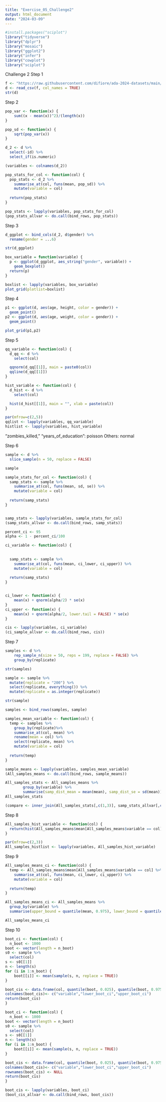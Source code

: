 ```yaml
---
title: "Exercise_05_Challenge2"
output: html_document
date: "2024-03-09"
---
```


```r
#install.packages("sciplot")
library("tidyverse")
library("dplyr")
library("mosaic")
library("ggplot2")
library("infer")
library("cowplot")
library("sciplot")
```

Challenge 2 Step 1


```r
f <- "https://raw.githubusercontent.com/difiore/ada-2024-datasets/main/zombies.csv"
d <- read_csv(f, col_names = TRUE)
str(d)
```

Step 2
```r
pop_var <- function(x) {
    sum((x - mean(x))^2)/(length(x))
}

pop_sd <- function(x) {
    sqrt(pop_var(x))
}

```

```r
d_2 <- d %>%
  select(-id) %>%
  select_if(is.numeric)

(variables <- colnames(d_2))
```



```r
pop_stats_for_col <- function(col) {
  pop_stats <- d_2 %>%  
    summarise_at(col, funs(mean, pop_sd)) %>%
    mutate(variable = col)
  
  return(pop_stats)
}

```


```r
pop_stats <- lapply(variables, pop_stats_for_col)
(pop_stats_allvar <- do.call(bind_rows, pop_stats))
```

Step 3
```r
d_ggplot <- bind_cols(d_2, d$gender) %>%
  rename(gender = ...6)

str(d_ggplot)
```

```r
box_variable = function(variable) {
  p <- ggplot(d_ggplot, aes_string("gender", variable)) +
    geom_boxplot()
  return(p)
}
```

```r
boxlist <- lapply(variables, box_variable)
plot_grid(plotlist=boxlist)
```

Step 4
```r
p1 <- ggplot(d, aes(age, height, color = gender)) + 
  geom_point() 
p2 <- ggplot(d, aes(age, weight, color = gender)) + 
  geom_point() 

plot_grid(p1,p2)
```

Step 5
```r
qq_variable <- function(col) {
  d_qq <- d %>%  
    select(col)

  qqnorm(d_qq[[1]], main = paste0(col))
  qqline(d_qq[[1]])
}

```


```r
hist_variable <- function(col) {
  d_hist <- d %>%  
    select(col)

  hist(d_hist[[1]], main = "", xlab = paste(col))
}

```





```r
par(mfrow=c(2,5))
qqlist <- lapply(variables, qq_variable)
histlist <- lapply(variables, hist_variable)
```
"zombies_killed," "years_of_education": poisson
Others: normal

Step 6
```r
sample <- d %>%
  slice_sample(n = 50, replace = FALSE)

sample
```



```r

sample_stats_for_col <- function(col) {
  samp_stats <- sample %>%  
    summarise_at(col, funs(mean, sd, se)) %>%
    mutate(variable = col)
  
  return(samp_stats)
}



```

```r
samp_stats <- lapply(variables, sample_stats_for_col)
(samp_stats_allvar <- do.call(bind_rows, samp_stats))
```

```r
percent_ci <- 95
alpha <- 1 - percent_ci/100 

```

```r


ci_variable <- function(col) {
  
  
  samp_stats <- sample %>%  
    summarise_at(col, funs(mean, ci_lower, ci_upper)) %>%
    mutate(variable = col)
  
  return(samp_stats)
}



```

```r
ci_lower <- function(x) {
    mean(x) + qnorm(alpha/2) * se(x)
}
ci_upper <- function(x) {
    mean(x) + qnorm(alpha/2, lower.tail = FALSE) * se(x)
}
```


```r
cis <- lapply(variables, ci_variable)
(ci_sample_allvar <- do.call(bind_rows, cis))
```

Step 7
```r
samples <- d %>%
    rep_sample_n(size = 50, reps = 199, replace = FALSE) %>%
    group_by(replicate)

str(samples)
```

```r
sample <- sample %>%
  mutate(replicate = "200") %>%
  select(replicate, everything()) %>%
  mutate(replicate = as.integer(replicate))

str(sample)
```

```r
samples <- bind_rows(samples, sample)
```



```r
samples_mean_variable <- function(col) {
  temp <- samples %>% 
    group_by(replicate)%>%
    summarise_at(col, mean) %>%
    rename(mean = col) %>%
    select(replicate, mean) %>%
    mutate(variable = col)
  
  return(temp)
}
```




```r
sample_means <- lapply(variables, samples_mean_variable)
(All_samples_means <- do.call(bind_rows, sample_means))

```
```r
All_samples_stats <- All_samples_means %>%
        group_by(variable) %>%
        summarise(samp_dist_mean = mean(mean), samp_dist_se = sd(mean))
All_samples_stats
```


```r
(compare <- inner_join(All_samples_stats[,c(1,3)], samp_stats_allvar[,c(3,4)], by="variable"))
```
Step 8


```r
All_samples_hist_variable <- function(col) {
  return(hist(All_samples_means$mean[All_samples_means$variable == col], main = "", xlab = paste(col)))
}

```





```r
par(mfrow=c(2,3))
All_samples_histlist <- lapply(variables, All_samples_hist_variable)
```

Step 9
```r
All_samples_means_ci <- function(col) {
  temp <- All_samples_means$mean[All_samples_means$variable == col] %>%
    summarise_at(col, funs(mean, ci_lower, ci_upper)) %>%
    mutate(variable = col)
  
  return(temp)
}

```


```r
All_samples_means_ci <- All_samples_means %>%
  group_by(variable) %>%
  summarise(upper_bound = quantile(mean, 0.975), lower_bound = quantile(mean, 0.025), mean = mean(mean))

All_samples_means_ci
```

Step 10

```r
boot_ci <- function(col) {
  n_boot <- 1000
boot <- vector(length = n_boot)  
s0 <- sample %>%
  select(col)
s <- s0[[1]]
n <- length(s)
for (i in 1:n_boot) {
    boot[[i]] <- mean(sample(s, n, replace = TRUE))
}

boot_cis <- data.frame(col, quantile(boot, 0.025), quantile(boot, 0.975))
colnames(boot_cis)<- c("variable","lower_boot_ci","upper_boot_ci")
return(boot_cis)
}
```


```r
boot_ci <- function(col) {
  n_boot <- 1000
boot <- vector(length = n_boot)  
s0 <- sample %>%
  select(col)
s <- s0[[1]]
n <- length(s)
for (i in 1:n_boot) {
    boot[[i]] <- mean(sample(s, n, replace = TRUE))
}

boot_cis <- data.frame(col, quantile(boot, 0.025), quantile(boot, 0.975))
colnames(boot_cis)<- c("variable","lower_boot_ci","upper_boot_ci")
rownames(boot_cis) <- NULL
return(boot_cis)
}
```

```r
boot_cis <- lapply(variables, boot_ci)
(boot_cis_allvar <- do.call(bind_rows, boot_cis))
```



